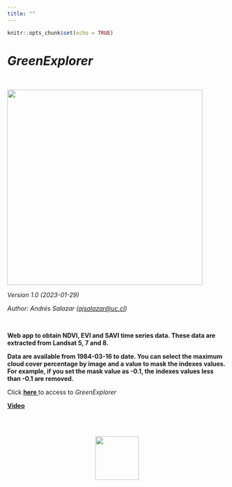 ```yaml
---
title: ""
---
```


```r
knitr::opts_chunk$set(echo = TRUE)
```

# ***GreenExplorer***

<br>

![](images/Imagen1.png){width="448"}

*Version 1.0 (2023-01-29)*

*Author: Andrés Salazar ([ajsalazar\@uc.cl](mailto:ajsalazar@uc.cl){.email})*

\

**Web app to obtain NDVI, EVI and SAVI time series data. These data are extracted from Landsat 5, 7 and 8.**

**Data are available from 1984-03-16 to date. You can select the maximum cloud cover percentage by image and a value to mask the indexes values. For example, if you set the mask value as -0.1, the indexes values less than -0.1 are removed.**

Click <a href =  "https://andres-gee.users.earthengine.app/view/green-explorer" target = "_blank" rel = "noopener noreferrer"> **here** </a> to access to *GreenExplorer*

<a href =  "https://www.youtube.com/watch?v=YQA-LxP1aLE&ab_channel=GeoStyle" target = "_blank" rel = "noopener noreferrer"> **Video** </a>



\
\

<center>![](images/logo_final.png){width="100"}</center>
